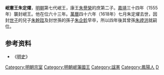 '''岷憲王朱定燿'''{{BD|？||1618年||catIdx=Z朱}}，[[明朝|明朝]]第七代岷王，康王[[朱譽榮|朱譽榮]]的庶第二子。[[嘉靖|嘉靖]]三十四年（1555年）襲封岷王。他在位六十三年。[[萬曆|萬曆]]四十六年（1618年）七月朱定燿去世，因封[[世子|世子]]的兒子[[朱幹跬|朱幹跬]]及封世孫的孫子[[朱企鉁|朱企鉁]]早卒，所以四年後其曾孫[[朱禋洪|朱禋洪]]就嗣位。

{{s-start}}
{{s-bef|before=父康王[[朱譽榮|朱譽榮]]}}
{{s-ttl|title=[[明朝藩王列表_(岷王系)|明岷國國王]]|years=1555年－1618年}}
{{s-after|曾孫哲王[[朱禋洪|朱禋洪]]}}
{{end}}

==参考资料==
*《[[明史|明史]]》

[[Category:明朝宗室|Category:明朝宗室]]
[[Category:明朝岷藩國王|Category:明朝岷藩國王]]
[[Category:諡憲|Category:諡憲]]
[[Category:鳳陽人|Category:鳳陽人]]
[[Category:朱姓|D]]